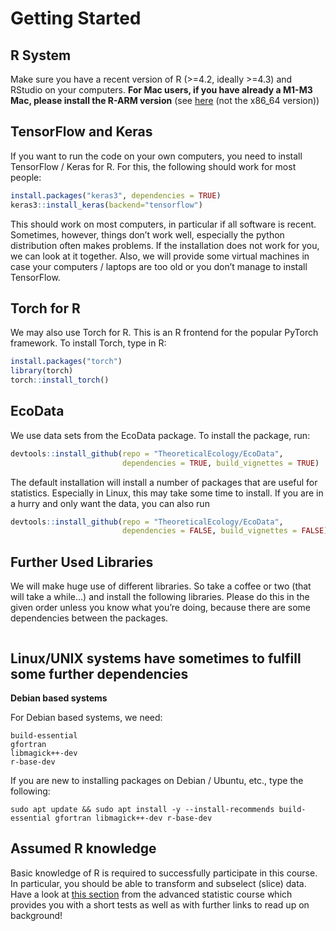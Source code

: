 # Getting Started {#sec-gettingstarted}

## R System

Make sure you have a recent version of R (\>=4.2, ideally \>=4.3) and RStudio on your computers. **For Mac users, if you have already a M1-M3 Mac, please install the R-ARM version** (see [here](https://cran.r-project.org/bin/macosx/) (not the x86_64 version))

## TensorFlow and Keras

If you want to run the code on your own computers, you need to install TensorFlow / Keras for R. For this, the following should work for most people:

```r
install.packages("keras3", dependencies = TRUE)
keras3::install_keras(backend="tensorflow")
```

This should work on most computers, in particular if all software is recent. Sometimes, however, things don't work well, especially the python distribution often makes problems. If the installation does not work for you, we can look at it together. Also, we will provide some virtual machines in case your computers / laptops are too old or you don't manage to install TensorFlow.

## Torch for R

We may also use Torch for R. This is an R frontend for the popular PyTorch framework. To install Torch, type in R:

```r
install.packages("torch")
library(torch)
torch::install_torch()
```

## EcoData

We use data sets from the EcoData package. To install the package, run:

```r
devtools::install_github(repo = "TheoreticalEcology/EcoData", 
                         dependencies = TRUE, build_vignettes = TRUE)
```

The default installation will install a number of packages that are useful for statistics. Especially in Linux, this may take some time to install. If you are in a hurry and only want the data, you can also run

```r
devtools::install_github(repo = "TheoreticalEcology/EcoData", 
                         dependencies = FALSE, build_vignettes = FALSE)
```

## Further Used Libraries

We will make huge use of different libraries. So take a coffee or two (that will take a while...) and install the following libraries. Please do this in the given order unless you know what you're doing, because there are some dependencies between the packages.

```r
```

## Linux/UNIX systems have sometimes to fulfill some further dependencies

**Debian based systems**

For Debian based systems, we need:

```         
build-essential
gfortran
libmagick++-dev
r-base-dev
```

If you are new to installing packages on Debian / Ubuntu, etc., type the following:

```         
sudo apt update && sudo apt install -y --install-recommends build-essential gfortran libmagick++-dev r-base-dev
```

## Assumed R knowledge

Basic knowledge of R is required to successfully participate in this course. In particular, you should be able to transform and subselect (slice) data. Have a look at [this section](https://theoreticalecology.github.io/AdvancedRegressionModels/1A-GettingStarted.html#assumed-r-knowledge) from the advanced statistic course which provides you with a short tests as well as with further links to read up on background!
